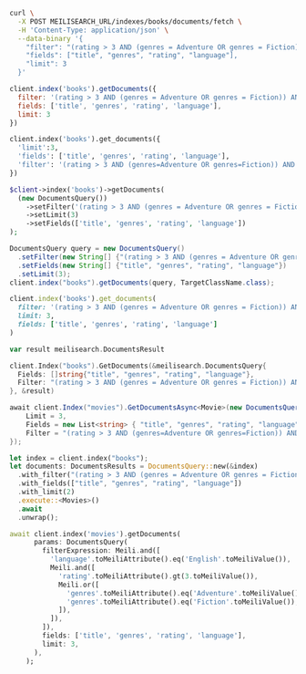 <CodeGroup>

```bash cURL
curl \
  -X POST MEILISEARCH_URL/indexes/books/documents/fetch \
  -H 'Content-Type: application/json' \
  --data-binary '{
    "filter": "(rating > 3 AND (genres = Adventure OR genres = Fiction)) AND language = English",
    "fields": ["title", "genres", "rating", "language"],
    "limit": 3
  }'
```

```javascript JS
client.index('books').getDocuments({
  filter: '(rating > 3 AND (genres = Adventure OR genres = Fiction)) AND language = English',
  fields: ['title', 'genres', 'rating', 'language'],
  limit: 3
})
```

```python Python
client.index('books').get_documents({
  'limit':3,
  'fields': ['title', 'genres', 'rating', 'language'],
  'filter': '(rating > 3 AND (genres=Adventure OR genres=Fiction)) AND language=English'
})
```

```php PHP
$client->index('books')->getDocuments(
  (new DocumentsQuery())
    ->setFilter('(rating > 3 AND (genres = Adventure OR genres = Fiction)) AND language = English')
    ->setLimit(3)
    ->setFields(['title', 'genres', 'rating', 'language'])
);
```

```java Java
DocumentsQuery query = new DocumentsQuery()
  .setFilter(new String[] {"(rating > 3 AND (genres = Adventure OR genres = Fiction)) AND language = English"})
  .setFields(new String[] {"title", "genres", "rating", "language"})
  .setLimit(3);
client.index("books").getDocuments(query, TargetClassName.class);
```

```ruby Ruby
client.index('books').get_documents(
  filter: '(rating > 3 AND (genres = Adventure OR genres = Fiction)) AND language = English',
  limit: 3,
  fields: ['title', 'genres', 'rating', 'language']
)
```

```go Go
var result meilisearch.DocumentsResult

client.Index("books").GetDocuments(&meilisearch.DocumentsQuery{
  Fields: []string{"title", "genres", "rating", "language"},
  Filter: "(rating > 3 AND (genres = Adventure OR genres = Fiction)) AND language = English",
}, &result)
```

```csharp C#
await client.Index("movies").GetDocumentsAsync<Movie>(new DocumentsQuery() {
    Limit = 3,
    Fields = new List<string> { "title", "genres", "rating", "language"},
    Filter = "(rating > 3 AND (genres=Adventure OR genres=Fiction)) AND language=English"
});
```

```rust Rust
let index = client.index("books");
let documents: DocumentsResults = DocumentsQuery::new(&index)
  .with_filter("(rating > 3 AND (genres = Adventure OR genres = Fiction)) AND language = English")
  .with_fields(["title", "genres", "rating", "language"])
  .with_limit(2)
  .execute::<Movies>()
  .await
  .unwrap();
```

```dart Dart
await client.index('movies').getDocuments(
      params: DocumentsQuery(
        filterExpression: Meili.and([
          'language'.toMeiliAttribute().eq('English'.toMeiliValue()),
          Meili.and([
            'rating'.toMeiliAttribute().gt(3.toMeiliValue()),
            Meili.or([
              'genres'.toMeiliAttribute().eq('Adventure'.toMeiliValue()),
              'genres'.toMeiliAttribute().eq('Fiction'.toMeiliValue()),
            ]),
          ]),
        ]),
        fields: ['title', 'genres', 'rating', 'language'],
        limit: 3,
      ),
    );
```
</CodeGroup>